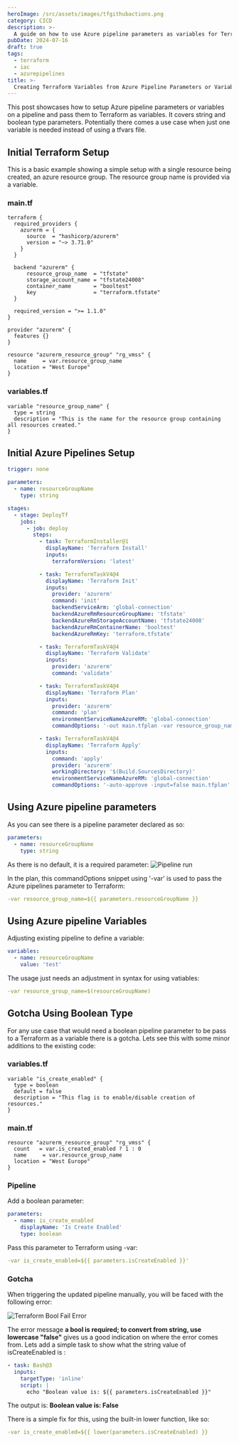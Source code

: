 ```yaml
---
heroImage: /src/assets/images/tfgithubactions.png
category: CICD
description: >-
  A guide on how to use Azure pipeline parameters as variables for Terraform.
pubDate: 2024-07-16
draft: true
tags:
  - terraform
  - iac
  - azurepipelines
title: >-
  Creating Terraform Variables from Azure Pipeline Parameters or Variables
---
```


This post showcases how to setup Azure pipeline parameters or variables on a pipeline and pass them to Terraform as variables. It covers string and boolean type parameters. Potentially there comes a use case when just one variable is needed instead of using a tfvars file.

## Initial Terraform Setup

This is a basic example showing a simple setup with a single resource being created, an azure resource group. The resource group name is provided via a variable.

### main.tf

```hcl
terraform {
  required_providers {
    azurerm = {
      source  = "hashicorp/azurerm"
      version = "~> 3.71.0"
    }
  }

  backend "azurerm" {
      resource_group_name  = "tfstate"
      storage_account_name = "tfstate24008"
      container_name       = "booltest"
      key                  = "terraform.tfstate"
  }

  required_version = ">= 1.1.0"
}

provider "azurerm" {
  features {}
}

resource "azurerm_resource_group" "rg_vmss" {
  name     = var.resource_group_name
  location = "West Europe"
}
```

### variables.tf

```hcl
variable "resource_group_name" {
  type = string
  description = "This is the name for the resource group containing all resources created."
}
```

## Initial Azure Pipelines Setup

```yaml
trigger: none

parameters:
  - name: resourceGroupName
    type: string

stages:
  - stage: DeployTf
    jobs:
      - job: deploy
        steps:
          - task: TerraformInstaller@1
            displayName: 'Terraform Install'
            inputs:
              terraformVersion: 'latest'

          - task: TerraformTaskV4@4
            displayName: 'Terraform Init'
            inputs:
              provider: 'azurerm'
              command: 'init'
              backendServiceArm: 'global-connection'
              backendAzureRmResourceGroupName: 'tfstate'
              backendAzureRmStorageAccountName: 'tfstate24008'
              backendAzureRmContainerName: 'booltest'
              backendAzureRmKey: 'terraform.tfstate'

          - task: TerraformTaskV4@4
            displayName: 'Terraform Validate'
            inputs:
              provider: 'azurerm'
              command: 'validate'

          - task: TerraformTaskV4@4
            displayName: 'Terraform Plan'
            inputs:
              provider: 'azurerm'
              command: 'plan'
              environmentServiceNameAzureRM: 'global-connection'
              commandOptions: '-out main.tfplan -var resource_group_name=${{ parameters.resourceGroupName }}'

          - task: TerraformTaskV4@4
            displayName: 'Terraform Apply'
            inputs:
              command: 'apply'
              provider: 'azurerm'
              workingDirectory: '$(Build.SourcesDirectory)'
              environmentServiceNameAzureRM: 'global-connection'
              commandOptions: '-auto-approve -input=false main.tfplan'
```

## Using Azure pipeline parameters

As you can see there is a pipeline parameter declared as so:

```yaml
parameters:
  - name: resourceGroupName
    type: string
```

As there is no default, it is a required parameter:
![Pipeline run](/src/assets/images/pipeline-run.png)

In the plan, this commandOptions snippet using '-var' is used to pass the Azure pipelines parameter to Terraform:

```yaml
-var resource_group_name=${{ parameters.resourceGroupName }}
```

## Using Azure pipeline Variables

Adjusting existing pipeline to define a variable:

```yaml
variables:
  - name: resourceGroupName
    value: 'test'
```

The usage just needs an adjustment in syntax for using vatiables:

```yaml
-var resource_group_name=$(resourceGroupName)
```

## Gotcha Using Boolean Type

For any use case that would need a boolean pipeline parameter to be pass to a Terraform as a variable there is a gotcha. Lets see this with some minor additions to the existing code:

### variables.tf

```hcl
variable "is_create_enabled" {
  type = boolean
  default = false
  description = "This flag is to enable/disable creation of resources."
}
```

### main.tf

```hcl
resource "azurerm_resource_group" "rg_vmss" {
  count   = var.is_created_enabled ? 1 : 0
  name     = var.resource_group_name
  location = "West Europe"
}
```

### Pipeline

Add a boolean parameter:

```yaml
parameters:
  - name: is_create_enabled
    displayName: 'Is Create Enabled'
    type: boolean
```

Pass this parameter to Terraform using -var:

```yaml
-var is_create_enabled=${{ parameters.isCreateEnabled }}'
```

### Gotcha

When triggering the updated pipeline manually, you will be faced with the following error:

![Terraform Bool Fail Error](/src/assets/images/terraform-bool-fail.png)

The error message **a bool is required; to convert from string, use lowercase "false"** gives us a good indication on where the error comes from. Lets add a simple task to show what the string value of isCreateEnabled is :

```yaml
- task: Bash@3
  inputs:
    targetType: 'inline'
    script: |
      echo "Boolean value is: ${{ parameters.isCreateEnabled }}"
```

The output is:
**Boolean value is: False**

There is a simple fix for this, using the built-in lower function, like so:

```yaml
-var is_create_enabled=${{ lower(parameters.isCreateEnabled) }}
```
